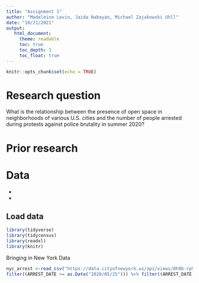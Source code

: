 ```yaml
---
title: "Assignment 1"
author: "Madeleine Levin, Jaida Nabayan, Michael Zajakowski Uhll"
date: "10/21/2021"
output:
   html_document:
     theme: readable
     toc: true
     toc_depth: 3
     toc_float: true
---
```


```r
knitr::opts_chunk$set(echo = TRUE)
```

# Research question

What is the relationship between the presence of open space in neighborhoods of various U.S. cities and the number of people arrested during protests against police brutality in summer 2020? 

# Prior research

# Data

*

*


## Load data

```r
library(tidyverse)
library(tidycensus)
library(readxl)
library(knitr)
```

Bringing in New York Data
```r
nyc_arrest <-read_csv("https://data.cityofnewyork.us/api/views/8h9b-rp9u/rows.csv") %>%
filter((ARREST_DATE >= as.Date("2020/05/25"))) %>% filter((ARREST_DATE <= as.Date("2020/08/31")))
```



